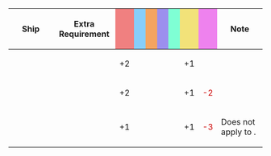 {|class="wikitable" style="width:100%; text-align: center; vertical-align: middle;"
|-
! style="width: 20%;" | Ship
! style="width: 25%;" | Extra Requirement
! style="width: 5%; background-color: lightcoral;" | {{Firepower}}
! style="width: 5%; background-color: lightskyblue;" | {{Torpedo}}
! style="width: 5%; background-color: sandybrown;" | {{AA}}
! style="width: 5%; background-color: #9C8FEE;" | {{ASW}}
! style="width: 5%; background-color: #7fffd4;" | {{LOS}}
! style="width: 5%; background-color: #F2E279;" | {{Armor}}
! style="width: 5%; background-color: violet;" | {{Evasion}}
! style="width: 20%;" | Note
|-
! {{ShipLink|Nelson}}
| style="text-align:left;" |
| +2 || || || || || +1 ||
| style="text-align:left;" |
|-
! {{ShipLink|Warspite}}
| style="text-align:left;" |
| +2 || || || || || +1 || <font color=#CC0000>-2</font>
| style="text-align:left;" |
|-
! {{ShipLink|Kongou/Kai Ni|Hiei/Kai Ni|Haruna/Kai Ni|Kirishima/Kai Ni|text=Kongou-class Kai Ni|link_class=Kongou}}
| style="text-align:left;" |
| +1 || || || || || +1 || <font color=#CC0000>-3</font>
| style="text-align:left;" | Does not apply to {{ShipLink|Kongou/Kai Ni C|Hiei Kai Ni C|text=Kongou-class Kai Ni C|link_class=Kongou}}.
|}